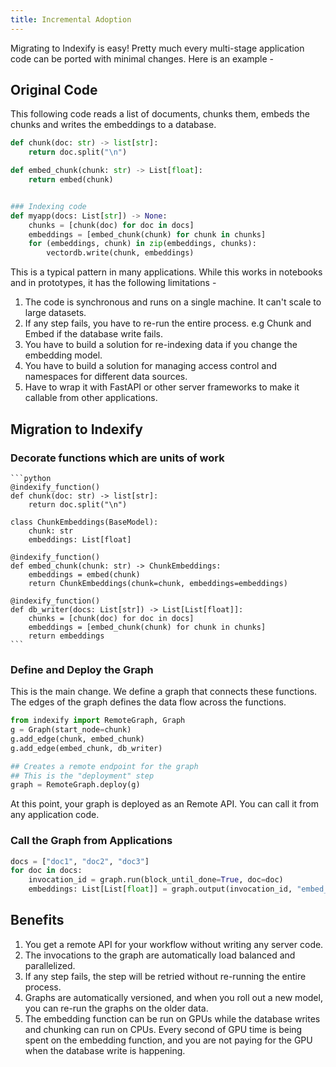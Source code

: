 ```yaml
---
title: Incremental Adoption
---
```

Migrating to Indexify is easy! Pretty much every multi-stage application code can be ported with minimal changes. Here is an example -
## Original Code 
This following code reads a list of documents, chunks them, embeds the chunks and writes the embeddings to a database.
```python
def chunk(doc: str) -> list[str]:
    return doc.split("\n")

def embed_chunk(chunk: str) -> List[float]:
    return embed(chunk)


### Indexing code 
def myapp(docs: List[str]) -> None:
    chunks = [chunk(doc) for doc in docs]
    embeddings = [embed_chunk(chunk) for chunk in chunks]
    for (embeddings, chunk) in zip(embeddings, chunks):
        vectordb.write(chunk, embeddings)
```

This is a typical pattern in many applications. While this works in notebooks and in prototypes, it has the following limitations -

1. The code is synchronous and runs on a single machine. It can't scale to large datasets.
2. If any step fails, you have to re-run the entire process. e.g Chunk and Embed if the database write fails.
3. You have to build a solution for re-indexing data if you change the embedding model. 
4. You have to build a solution for managing access control and namespaces for different data sources.
5. Have to wrap it with FastAPI or other server frameworks to make it callable from other applications.

## Migration to Indexify
### Decorate functions which are units of work
    
    ```python
    @indexify_function()
    def chunk(doc: str) -> list[str]:
        return doc.split("\n")

    class ChunkEmbeddings(BaseModel):
        chunk: str
        embeddings: List[float]

    @indexify_function()
    def embed_chunk(chunk: str) -> ChunkEmbeddings:
        embeddings = embed(chunk)
        return ChunkEmbeddings(chunk=chunk, embeddings=embeddings)

    @indexify_function()
    def db_writer(docs: List[str]) -> List[List[float]]:
        chunks = [chunk(doc) for doc in docs]
        embeddings = [embed_chunk(chunk) for chunk in chunks]
        return embeddings
    ```

### Define and Deploy the Graph

This is the main change. We define a graph that connects these functions. The edges of the graph defines the data flow across the functions.

```python
from indexify import RemoteGraph, Graph
g = Graph(start_node=chunk)
g.add_edge(chunk, embed_chunk)
g.add_edge(embed_chunk, db_writer)

## Creates a remote endpoint for the graph
## This is the "deployment" step
graph = RemoteGraph.deploy(g)
```
At this point, your graph is deployed as an Remote API. You can call it from any application code.
### Call the Graph from Applications 

```python
docs = ["doc1", "doc2", "doc3"]
for doc in docs:
    invocation_id = graph.run(block_until_done=True, doc=doc)
    embeddings: List[List[float]] = graph.output(invocation_id, "embed_chunk")
```

## Benefits
1. You get a remote API for your workflow without writing any server code.
2. The invocations to the graph are automatically load balanced and parallelized.
3. If any step fails, the step will be retried without re-running the entire process.
4. Graphs are automatically versioned, and when you roll out a new model, you can re-run the graphs on the older data.
5. The embedding function can be run on GPUs while the database writes and chunking can run on CPUs. Every second 
of GPU time is being spent on the embedding function, and you are not paying for the GPU when the database write is happening.
